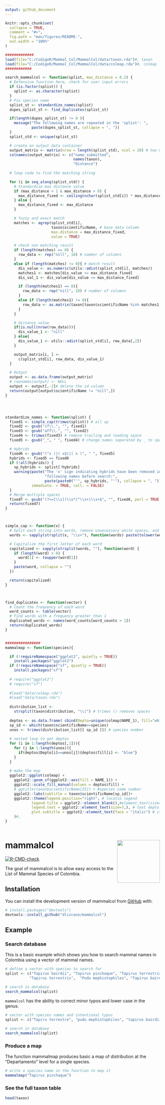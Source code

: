 ```yaml
---
output: github_document
---
```


<!-- README.md is generated from README.Rmd. Please edit that file -->

```r
knitr::opts_chunk$set(
  collapse = TRUE,
  comment = "#>",
  fig.path = "man/figures/README-",
  out.width = "100%"
)

#############
load(file="C:/CodigoR/Mammal_Col/MammalCol/data/taxon.rda")#, taxon
load(file="C:/CodigoR/Mammal_Col/MammalCol/data/colmap.rda")#, colmap
############

search_mammalcol <- function(splist, max_distance = 0.2) {
  # Defensive function here, check for user input errors
  if (is.factor(splist)) {
    splist <- as.character(splist)
  }
  # Fix species name
  splist_st <- standardize_names(splist)
  dupes_splist_st <- find_duplicates(splist_st)

  if(length(dupes_splist_st) != 0 ){
    message("The following names are repeated in the 'splist': ",
            paste(dupes_splist_st, collapse = ", "))
  }
  splist_std <- unique(splist_st)

  # create an output data container
  output_matrix <- matrix(nrow = length(splist_std), ncol = 20) # two more
  colnames(output_matrix) <- c("name_submitted",
                               names(taxon), 
                               "Distance")
  
  # loop code to find the matching string

  for (i in seq_along(splist_std)) {
    # Standardise max distance value
    if (max_distance < 1 & max_distance > 0) {
      max_distance_fixed <- ceiling(nchar(splist_std[i]) * max_distance)
    } else {
      max_distance_fixed <- max_distance
    }

    # fuzzy and exact match
    matches <- agrep(splist_std[i],
                     taxon$scientificName, # base data column
                     max.distance = max_distance_fixed,
                     value = TRUE)

    # check non matching result
    if (length(matches) == 0) {
      row_data <- rep("nill", 18) # number of columns
    }
    else if (length(matches) != 0){ # match result
      dis_value <- as.numeric(utils::adist(splist_std[i], matches))
      matches1 <- matches[dis_value <= max_distance_fixed]
      dis_val_1 <- dis_value[dis_value <= max_distance_fixed]

      if (length(matches1) == 0){
        row_data <- rep("nill", 18) # number of columns
      }
      else if (length(matches1) != 0){
        row_data <- as.matrix(taxon[taxon$scientificName %in% matches1,])
      }
    }

    # distance value
    if(is.null(nrow(row_data))){
      dis_value_1 <- "nill"
    } else{
      dis_value_1 <- utils::adist(splist_std[i], row_data[,2])
    }

    output_matrix[i, ] <-
      c(splist_std[i], row_data, dis_value_1)
  }

  # Output
  output <- as.data.frame(output_matrix)
  # rownames(output) <- NULL
  output <- output[,-2]# delete the id column
  return(output[output$scientificName != "nill",])
}




standardize_names <- function(splist) {
  fixed1 <- simple_cap(trimws(splist)) # all up
  fixed2 <- gsub("cf\\.", "", fixed1)
  fixed3 <- gsub("aff\\.", "", fixed2)
  fixed4 <- trimws(fixed3) # remove trailing and leading space
  fixed5 <- gsub("_", " ", fixed4) # change names separated by _ to space

  # Hybrids
  fixed6 <- gsub("(^x )|( x$)|( x )", " ", fixed5)
  hybrids <- fixed5 == fixed6
  if (!all(hybrids)) {
    sp_hybrids <- splist[!hybrids]
    warning(paste("The 'x' sign indicating hybrids have been removed in the",
                  "following names before search:",
                  paste(paste0("'", sp_hybrids, "'"), collapse = ", ")),
            immediate. = TRUE, call. = FALSE)
  }
  # Merge multiple spaces
  fixed7 <- gsub("(?<=[\\s])\\s*|^\\s+|\\s+$", "", fixed6, perl = TRUE)
  return(fixed7)
}



simple_cap <- function(x) {
  # Split each string into words, remove unnecessary white spaces, and convert to lowercase
  words <- sapply(strsplit(x, "\\s+"), function(words) paste(tolower(words), collapse = " "))

  # Capitalize the first letter of each word
  capitalized <- sapply(strsplit(words, ""), function(word) {
    if (length(word) > 0) {
      word[1] <- toupper(word[1])
    }
    paste(word, collapse = "")
  })

  return(capitalized)
}



find_duplicates <- function(vector) {
  # Count the frequency of each word
  word_counts <- table(vector)
  # Find words with a frequency greater than 1
  duplicated_words <- names(word_counts[word_counts > 1])
  return(duplicated_words)
}


################
mammalmap <- function(species){

  if (!requireNamespace("ggplot2", quietly = TRUE))
    install.packages("ggplot2")
  if (!requireNamespace("sf", quietly = TRUE))
    install.packages("sf")
  
  # require("ggplot2")
  # require("sf")
  
  #load("data/colmap.rda")
  #load("data/taxon.rda")
  
  distribution_list <-
    strsplit(taxon$distribution, "\\|") # trimws () removes spaces
  
  deptos <- as.data.frame( cbind(Depto=unique(colmap$NAME_1), fill="white"))
  sp_id <- which(taxon$scientificName==species)
  unos <- trimws(distribution_list[[ sp_id ]]) # species number
  
  # nested loop to get deptos
  for (i in 1:length(deptos[,1])){
    for (j in 1:length(unos)){
      if(deptos$Depto[i]==unos[j]){deptos$fill[i] <- "blue"}
    }
  }
  
  # make the map
  ggplot2::ggplot(colmap) +
    ggplot2::geom_sf(ggplot2::aes(fill = NAME_1)) +
    ggplot2::scale_fill_manual(values = deptos$fill) +
    # ggtitle(taxon$scientificName[25]) + #species name number
    ggplot2::labs(subtitle = taxon$scientificName[sp_id])+
    ggplot2::theme(legend.position="right", # locatio legend
            legend.title = ggplot2::element_blank(),#element_text(size=7),#,
            legend.text = ggplot2::element_text(size=7,), # text depto size
            plot.subtitle = ggplot2::element_text(face = "italic") # italica
    )#,
}



```



# mammalcol <img src="man/figures/logo.png" align="right" height="139" alt="" />
<!-- badges: start -->
[![R-CMD-check](https://github.com/dlizcano/mammalcol/actions/workflows/R-CMD-check.yaml/badge.svg)](https://github.com/dlizcano/mammalcol/actions/workflows/R-CMD-check.yaml)
<!-- badges: end -->

The goal of mammalcol is to allow easy access to the List of Mammal Species of Colombia.

## Installation

You can install the development version of mammalcol from [GitHub](https://github.com/mammalcol) with:

``` r
# install.packages("devtools")
devtools::install_github("dlizcano/mammalcol")
```

## Example

### Search database

This is a basic example which shows you how to search mammal names in Colombia using a vector of mammal names.

```r
# define a vector with species to search for
splist <- c("Tapirus bairdii", "Tapirus pinchaque", "Tapirus terrestris",
           "Tapirus terrestris",  "Pudu mephistophiles", "Tapirus bairdii")

# search in database
search_mammalcol(splist)

```

`mammalcol` has the ability to correct minor typos and lower case in the genus.  

```r
# vector with species names and intentional typos
splist <- c("Tapiru terrestre", "pudu mephistophiles", "tapirus bairdii")

# search in database
search_mammalcol(splist)
```

### Produce a map

The function mammalmap produces basic a map of distribution at the "Departamento" level for a single species.


```r
# write a species name in the function to map it
mammalmap("Tapirus pinchaque")
```

### See the full taxon table

```r

head(taxon)

```


